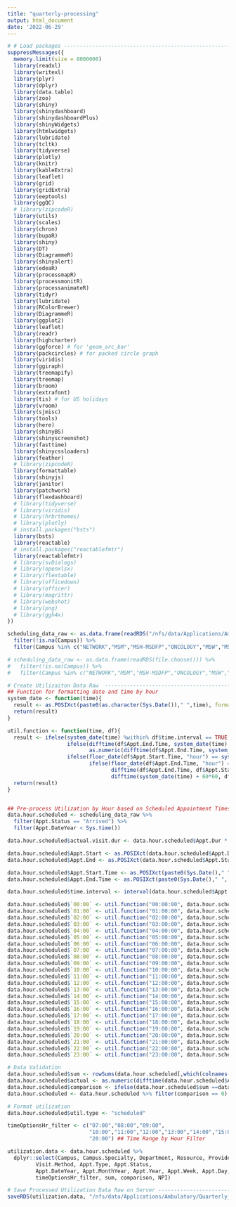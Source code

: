```yaml
---
title: "quarterly-processing"
output: html_document
date: '2022-06-29'
---
```


```r
# # Load packages -----------------------------------------------------------------------------------
suppressMessages({
  memory.limit(size = 8000000)
  library(readxl)
  library(writexl)
  library(plyr)
  library(dplyr)
  library(data.table)
  library(zoo)
  library(shiny)
  library(shinydashboard)
  library(shinydashboardPlus)
  library(shinyWidgets)
  library(htmlwidgets)
  library(lubridate)
  library(tcltk)
  library(tidyverse)
  library(plotly)
  library(knitr)
  library(kableExtra)
  library(leaflet)
  library(grid)
  library(gridExtra)
  library(eeptools)
  library(ggQC)
  # library(zipcodeR)
  library(utils)
  library(scales)
  library(chron)
  library(bupaR)
  library(shiny)
  library(DT)
  library(DiagrammeR)
  library(shinyalert)
  library(edeaR)
  library(processmapR)
  library(processmonitR)
  library(processanimateR)
  library(tidyr)
  library(lubridate)
  library(RColorBrewer)
  library(DiagrammeR)
  library(ggplot2)
  library(leaflet)
  library(readr)
  library(highcharter)
  library(ggforce) # for 'geom_arc_bar'
  library(packcircles) # for packed circle graph
  library(viridis)
  library(ggiraph)
  library(treemapify)
  library(treemap)
  library(broom)
  library(extrafont)
  library(tis) # for US holidays
  library(vroom)
  library(sjmisc)
  library(tools)
  library(here)
  library(shinyBS)
  library(shinyscreenshot)
  library(fasttime)
  library(shinycssloaders)
  library(feather)
  # library(zipcodeR)
  library(formattable)
  library(shinyjs)
  library(janitor)
  library(patchwork)
  library(flexdashboard)
  # library(tidyverse)
  # library(viridis)
  # library(hrbrthemes)
  # library(plotly)
  # install.packages("bsts")
  library(bsts)
  library(reactable)
  # install.packages("reactablefmtr")
  library(reactablefmtr)
  # library(svDialogs)
  # library(openxlsx)
  # library(flextable)
  # library(officedown)
  # library(officer)
  # library(magrittr)
  # library(webshot) 
  # library(png)
  # library(ggh4x)
})


```


```r

scheduling_data_raw <- as.data.frame(readRDS("/nfs/data/Applications/Ambulatory/Data_Updated/historical_data.rds")) %>%
  filter(!is.na(Campus)) %>%
  filter(Campus %in% c("NETWORK","MSM","MSH-MSDFP","ONCOLOGY","MSW","MSBI","MSUS","MSH- AMBULATORY CARE","MSDD"))

# scheduling_data_raw <- as.data.frame(readRDS(file.choose())) %>%
#   filter(!is.na(Campus)) %>%
#   filter(Campus %in% c("NETWORK","MSM","MSH-MSDFP","ONCOLOGY","MSW","MSBI","MSUS","MSH- AMBULATORY CARE","MSDD"))

```


```r

# Create Utilizaiton Data Raw  -------------------------------------------------
## Function for formatting date and time by hour
system_date <- function(time){
  result <- as.POSIXct(paste0(as.character(Sys.Date())," ",time), format="%Y-%m-%d %H:%M:%S")
  return(result)
}

util.function <- function(time, df){
  result <- ifelse(system_date(time) %within% df$time.interval == TRUE,
                   ifelse(difftime(df$Appt.End.Time, system_date(time), units = "mins") >= 60, 60,
                          as.numeric(difftime(df$Appt.End.Time, system_date(time), units = "mins"))),
                   ifelse(floor_date(df$Appt.Start.Time, "hour") == system_date(time),
                          ifelse(floor_date(df$Appt.End.Time, "hour") == system_date(time),
                                 difftime(df$Appt.End.Time, df$Appt.Start.Time, units = "mins"),
                                 difftime(system_date(time) + 60*60, df$Appt.Start.Time, units = "mins")), 0))
  return(result)
}


## Pre-process Utilization by Hour based on Scheduled Appointment Times --------------------------------------------------
data.hour.scheduled <- scheduling_data_raw %>% 
  filter(Appt.Status == "Arrived") %>%
  filter(Appt.DateYear < Sys.time())

data.hour.scheduled$actual.visit.dur <- data.hour.scheduled$Appt.Dur * 1.2 # 20% Adjustment Factor

data.hour.scheduled$Appt.Start <- as.POSIXct(data.hour.scheduled$Appt.DTTM, format = "%H:%M")
data.hour.scheduled$Appt.End <- as.POSIXct(data.hour.scheduled$Appt.Start + data.hour.scheduled$Appt.Dur*60, format = "%H:%M")

data.hour.scheduled$Appt.Start.Time <- as.POSIXct(paste0(Sys.Date()," ", format(data.hour.scheduled$Appt.Start, format="%H:%M:%S")))
data.hour.scheduled$Appt.End.Time <- as.POSIXct(paste0(Sys.Date()," ", format(data.hour.scheduled$Appt.End, format="%H:%M:%S")))

data.hour.scheduled$time.interval <- interval(data.hour.scheduled$Appt.Start.Time, data.hour.scheduled$Appt.End.Time)

data.hour.scheduled$`00:00` <- util.function("00:00:00", data.hour.scheduled)
data.hour.scheduled$`01:00` <- util.function("01:00:00", data.hour.scheduled)
data.hour.scheduled$`02:00` <- util.function("02:00:00", data.hour.scheduled)
data.hour.scheduled$`03:00` <- util.function("03:00:00", data.hour.scheduled)
data.hour.scheduled$`04:00` <- util.function("04:00:00", data.hour.scheduled)
data.hour.scheduled$`05:00` <- util.function("05:00:00", data.hour.scheduled)
data.hour.scheduled$`06:00` <- util.function("06:00:00", data.hour.scheduled)
data.hour.scheduled$`07:00` <- util.function("07:00:00", data.hour.scheduled)
data.hour.scheduled$`08:00` <- util.function("08:00:00", data.hour.scheduled)
data.hour.scheduled$`09:00` <- util.function("09:00:00", data.hour.scheduled)
data.hour.scheduled$`10:00` <- util.function("10:00:00", data.hour.scheduled)
data.hour.scheduled$`11:00` <- util.function("11:00:00", data.hour.scheduled)
data.hour.scheduled$`12:00` <- util.function("12:00:00", data.hour.scheduled)
data.hour.scheduled$`13:00` <- util.function("13:00:00", data.hour.scheduled)
data.hour.scheduled$`14:00` <- util.function("14:00:00", data.hour.scheduled)
data.hour.scheduled$`15:00` <- util.function("15:00:00", data.hour.scheduled)
data.hour.scheduled$`16:00` <- util.function("16:00:00", data.hour.scheduled)
data.hour.scheduled$`17:00` <- util.function("17:00:00", data.hour.scheduled)
data.hour.scheduled$`18:00` <- util.function("18:00:00", data.hour.scheduled)
data.hour.scheduled$`19:00` <- util.function("19:00:00", data.hour.scheduled)
data.hour.scheduled$`20:00` <- util.function("20:00:00", data.hour.scheduled)
data.hour.scheduled$`21:00` <- util.function("21:00:00", data.hour.scheduled)
data.hour.scheduled$`22:00` <- util.function("22:00:00", data.hour.scheduled)
data.hour.scheduled$`23:00` <- util.function("23:00:00", data.hour.scheduled)

# Data Validation
data.hour.scheduled$sum <- rowSums(data.hour.scheduled[,which(colnames(data.hour.scheduled)=="00:00"):which(colnames(data.hour.scheduled)=="23:00")])
data.hour.scheduled$actual <- as.numeric(difftime(data.hour.scheduled$Appt.End.Time, data.hour.scheduled$Appt.Start.Time, units = "mins"))
data.hour.scheduled$comparison <- ifelse(data.hour.scheduled$sum ==data.hour.scheduled$actual, 0, 1)
data.hour.scheduled <- data.hour.scheduled %>% filter(comparison == 0)

# Format utilization 
data.hour.scheduled$util.type <- "scheduled"

timeOptionsHr_filter <- c("07:00","08:00","09:00",
                          "10:00","11:00","12:00","13:00","14:00","15:00","16:00","17:00","18:00","19:00",
                          "20:00") ## Time Range by Hour Filter

utilization.data <- data.hour.scheduled %>%
  dplyr::select(Campus, Campus.Specialty, Department, Resource, Provider,
         Visit.Method, Appt.Type, Appt.Status,
         Appt.DateYear, Appt.MonthYear, Appt.Year, Appt.Week, Appt.Day, Appt.TM.Hr, holiday, util.type,
         timeOptionsHr_filter, sum, comparison, NPI)

# Save Processed Utilization Data Raw on Server --------------------------------
saveRDS(utilization.data, "/nfs/data/Applications/Ambulatory/Quarterly_Data/full_utilization_data.rds")

```


<!-- ```{r Import Full Utilization Data, echo = FALSE, warning = FALSE, message = FALSE} -->

<!-- util_data_raw <- as.data.frame(readRDS("/nfs/data/Applications/Ambulatory/Quarterly_Data/full_utilization_data.rds")) -->

<!-- util_data_raw <- util_data_raw %>% -->
<!--   mutate(Appt.YearQtr = as.yearqtr(Appt.DateYear), -->
<!--          Session = ifelse(as.integer(sub(':.*', '', Appt.TM.Hr)) >= 12, 'PM', 'AM') ) -->
<!-- ``` -->


<!-- ```{r Import Mapping Files, echo = FALSE, warning = FALSE, message = FALSE} -->

<!-- dept_zip_code_ref <- read_csv("/nfs/data/Applications/Ambulatory/Department_Zip_Code.csv") # Epic Department Zip Code -->
<!-- visitPlan <- read_csv("/nfs/data/Applications/Ambulatory/Visit Plans.csv") # Epic Visit Plan Grouping -->

<!-- dept_zip_code_ref <- read_csv(file.choose()) # Epic Department Zip Code -->
<!-- visitPlan <- read_csv(file.choose()) # Epic Visit Plan Grouping -->

<!-- ``` -->


<!-- ```{r Scheduling Data Processing, echo = FALSE, warning = FALSE, message = FALSE} -->

<!-- scheduling_data_raw <- scheduling_data_raw %>% -->
<!--   mutate(Appt.WeekNum = lubridate::epiweek(Appt.DateYear), -->
<!--          Appt.YearQtr = as.yearqtr(Appt.DTTM), -->
<!--          Appt.Made.YearQtr = as.yearqtr(Appt.Made.DTTM), -->
<!--          Visit.Method  = case_when(Visit.Method == "IN PERSON" ~ 'IN PERSON',TRUE ~ 'TELEHEALTH'), -->
<!--          New.PT3 = case_when(New.PT3 == "TRUE" ~ 'New',TRUE ~ 'Established'), -->
<!--          Appt.Made.DateYear = as.Date(Appt.Made.DTTM, format="%Y-%m-%d"), -->
<!--          Appt.Made.MonthYear = format(as.Date(Appt.Made.DTTM, format="%m/%d/%Y"), "%Y-%m"), -->
<!--          Appt.Made.Year = format(as.Date(Appt.Made.DTTM, format="%m/%d/%Y"), "%Y"), -->
<!--          Appt.Made.WeekNum = as.numeric(strftime(Appt.Made.DTTM, format = "%V")), -->
<!--          Session = ifelse(as.integer(sub(':.*', '', Time)) >= 12, 'PM', 'AM') ) -->

<!-- ``` -->


<!-- ```{r Volume Tables, echo = FALSE, warning = FALSE, message = FALSE} -->

<!-- # Volume Tables ---------------------------------------------------------------- -->
<!-- ## Arrived monthly volume by Campus, Campus.Specialty, Department, Appt.YearQtr. Appt.MonNum, Appt.Month, Visit.Method, monthly_vol -->
<!-- monthly_vol <- scheduling_data_raw %>% -->
<!--   filter(Appt.Status == "Arrived") %>% -->
<!--   filter(Appt.DateYear <= max(Appt.Made.DateYear)) %>% -->
<!--   mutate(Appt.MonNum = as.numeric(strftime(Appt.DateYear, format = "%m")), -->
<!--          Appt.Month = strftime(Appt.DateYear, format = "%b")) %>% -->
<!--   group_by(Campus, Campus.Specialty, Department, Appt.YearQtr, Appt.MonNum, Appt.Month, Visit.Method) %>% -->
<!--   summarise(monthly_vol = n()) -->

<!-- # # Merge with Rad Onc and Radiology Data -->
<!-- # monthly_vol <- bind_rows(monthly_vol, rad_radOnc_data) -->

<!-- monthly_vol <- monthly_vol %>% -->
<!--   # dplyr::select(-Month) %>% -->
<!--   pivot_wider( -->
<!--     names_from = Visit.Method, -->
<!--     values_from = monthly_vol, -->
<!--     values_fill=list(monthly_vol=0) -->
<!--   ) %>% -->
<!--   mutate(Total = sum(`IN PERSON`, TELEHEALTH)) %>% -->
<!--   pivot_longer( -->
<!--     7:9, -->
<!--     names_to = "Visit.Method", -->
<!--     values_to = "monthly_vol" -->
<!--   ) -->


<!-- ## Arrived quarterly volume by Campus.Specialty, Appt.YearQtr, dept_zip_code, lat, lang, total_vol -->
<!-- vol_zip_code <- scheduling_data_raw %>% -->
<!--    filter(Appt.Status == "Arrived") %>% -->
<!--   filter(Appt.DateYear <= max(Appt.Made.DateYear)) -->

<!-- vol_zip_code$dept_zip_code <- dept_zip_code_ref$`Address Zip Code`[match(vol_zip_code$Department, dept_zip_code_ref$`Department Name`)] -->
<!-- coordinates <- geocode_zip(vol_zip_code$dept_zip_code) -->
<!-- vol_zip_code <- merge(vol_zip_code, coordinates, by.x = c("dept_zip_code"), by.y = c("zipcode"), all.x = TRUE) -->

<!-- vol_zip_code <- vol_zip_code %>% -->
<!--   group_by(Campus.Specialty, Appt.YearQtr, dept_zip_code, lat, lng) %>% -->
<!--   summarise(total_vol = n()) %>% -->
<!--   mutate(dept_zip_code=factor(dept_zip_code, unique(dept_zip_code))) -->

<!-- ``` -->


<!-- ```{r Access Tables, echo = FALSE, warning = FALSE, message = FALSE} -->

<!-- # Access Tables ---------------------------------------------------------------- -->
<!-- ## New Patient Wait Time Horizon =============================================== -->
<!-- waitTime_dist_specialty <- scheduling_data_raw %>% -->
<!--   filter(Wait.Time >= 0) %>% -->
<!--   mutate(group = case_when(Wait.Time >= 0 & Wait.Time <=7 ~ "0-7", -->
<!--                            Wait.Time >7 & Wait.Time <=14 ~ "8-14", -->
<!--                            Wait.Time >14 & Wait.Time <=30 ~ "15-30", -->
<!--                            TRUE ~ ">30")) %>% -->
<!--   group_by(Campus.Specialty, Appt.Made.YearQtr, New.PT3, Visit.Method, group) %>% -->
<!--   summarise(total = n()) -->

<!-- ## Median Wait Time ============================================================ -->
<!-- ### By Specialty  -->
<!-- waitTime_mshs <- scheduling_data_raw %>% -->
<!--   filter(Wait.Time >= 0) %>% -->
<!--   group_by(Campus.Specialty, Appt.Made.YearQtr, New.PT3) %>% -->
<!--   summarise(med_wait = median(Wait.Time, na.rm = TRUE))  -->

<!-- ### By Specialty and Site -->
<!-- waitTime_site <- scheduling_data_raw %>% -->
<!--   filter(Wait.Time >= 0) %>% -->
<!--   group_by(Campus.Specialty, Appt.Made.YearQtr, Campus, New.PT3) %>% -->
<!--   summarise(med_wait = median(Wait.Time, na.rm = TRUE)) -->

<!-- ### By Specialty and Provider  -->
<!-- waitTime_prov <- scheduling_data_raw %>% -->
<!--     filter(Appt.Made.YearQtr %in% c(data_quarters[length(data_quarters)])) %>% -->
<!--     filter(Wait.Time >= 0) %>% -->
<!--     filter(New.PT3 == "New") %>% -->
<!--     group_by(Campus.Specialty, Appt.Made.YearQtr, Provider, NPI) %>% -->
<!--     summarise(med_wait = as.numeric(median(Wait.Time, na.rm = TRUE))) -->

<!-- ``` -->


<!-- ```{r Average Weekday Volume Tables, echo = FALSE, warning = FALSE, message = FALSE} -->

<!-- ``` -->


<!-- ```{r Volume Target Variance Tables, echo = FALSE, warning = FALSE, message = FALSE} -->

<!-- ``` -->


<!-- ```{r Utilization by Turns Tables, echo = FALSE, warning = FALSE, message = FALSE} -->

<!-- ``` -->


<!-- ```{r Utilization by Durations Tables, echo = FALSE, warning = FALSE, message = FALSE} -->

<!-- ``` -->


<!-- ```{r Output Pre Calulated Data to Server, echo = FALSE, warning = FALSE, message = FALSE} -->

<!-- # Volume Tables ---------------------------------------------------------------- -->
<!-- ## Arrived monthly volume by Campus, Campus.Specialty, Department, Appt.YearQtr. Appt.MonNum, Appt.Month, Visit.Method, monthly_vol -->
<!-- saveRDS(monthly_vol, "/nfs/data/Applications/Ambulatory/Quarterly_Data/monthly_volume_tbl.rds") -->
<!-- ## Arrived quarterly volume by Campus.Specialty, Appt.YearQtr, dept_zip_code, lat, lang, total_vol -->
<!-- saveRDS(vol_zip_code, "/nfs/data/Applications/Ambulatory/Quarterly_Data/vol_zipCode_tbl.rds") -->

<!-- # Access Tables ---------------------------------------------------------------- -->
<!-- ## Wait Time Horizon by Specialty  -->
<!-- saveRDS(waitTime_dist_specialty, "/nfs/data/Applications/Ambulatory/Quarterly_Data/waitTime_dist_specialty_tbl.rds") -->
<!-- ## Median Wait Time  -->
<!-- saveRDS(waitTime_mshs, "/nfs/data/Applications/Ambulatory/Quarterly_Data/waitTime_mshs_tbl.rds") # By MSHS Specialty (Exc. MSDD and Network) -->
<!-- saveRDS(waitTime_site, "/nfs/data/Applications/Ambulatory/Quarterly_Data/waitTime_site_tbl.rds") # By Specialty and Site -->
<!-- saveRDS(waitTime_prov, "/nfs/data/Applications/Ambulatory/Quarterly_Data/waitTime_prov_tbl.rds") # By Specialty and Provider -->




<!-- ``` -->


